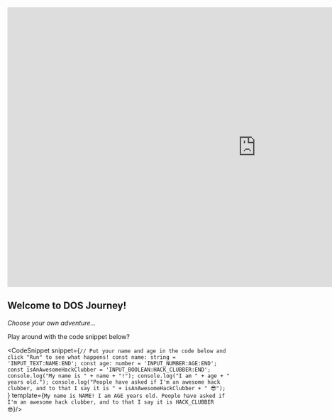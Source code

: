 
<iframe className="w-full h-auto aspect-video" width="1120" height="630" src="https://www.youtube.com/embed/hLCCbJw6Osg?si=Hy8VzH4C6oTEZDGL" title="YouTube video player" frameborder="0" allow="accelerometer; autoplay; clipboard-write; encrypted-media; gyroscope; picture-in-picture; web-share" referrerpolicy="strict-origin-when-cross-origin" allowfullscreen></iframe>

## Welcome to DOS Journey!
*Choose your own adventure...*

Play around with the code snippet below?

<CodeSnippet snippet={`// Put your name and age in the code below and click "Run" to see what happens!
const name: string = 'INPUT_TEXT:NAME:END';
const age: number = 'INPUT_NUMBER:AGE:END';
const isAnAwesomeHackClubber = 'INPUT_BOOLEAN:HACK_CLUBBER:END';
console.log("My name is " + name + "!");
console.log("I am " + age + " years old.");
console.log("People have asked if I'm an awesome hack clubber, and to that I say it is " + isAnAwesomeHackClubber + " 😎");
`} template={`My name is NAME!
I am AGE years old.
People have asked if I'm an awesome hack clubber, and to that I say it is HACK_CLUBBER 😎`}/>